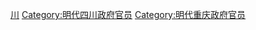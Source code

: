 [[Category:明朝布政使|川]]
[[Category:明代四川政府官员|Category:明代四川政府官员]]
[[Category:明代重庆政府官员|Category:明代重庆政府官员]]